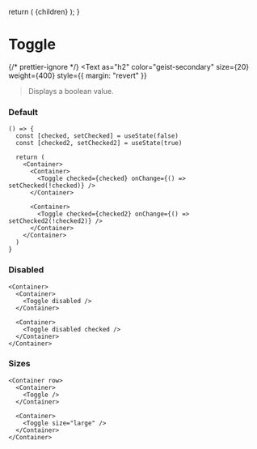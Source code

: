 
  return (
    <DocsLayout>
      <DesignLayout paths={paths}>
        <DesignLayoutInner>{children}</DesignLayoutInner>
      </DesignLayout>
    </DocsLayout>
  );
}


# Toggle

{/* prettier-ignore */}
<Text
  as="h2"
  color="geist-secondary"
  size={20}
  weight={400}
  style={{ margin: "revert" }}
>Displays a boolean value.</Text>

<Spacer y={2} />

### Default

```
() => {
  const [checked, setChecked] = useState(false)
  const [checked2, setChecked2] = useState(true)

  return (
    <Container>
      <Container>
        <Toggle checked={checked} onChange={() => setChecked(!checked)} />
      </Container>

      <Container>
        <Toggle checked={checked2} onChange={() => setChecked2(!checked2)} />
      </Container>
    </Container>
  )
}
```

<Spacer y={2} />

### Disabled

```
<Container>
  <Container>
    <Toggle disabled />
  </Container>

  <Container>
    <Toggle disabled checked />
  </Container>
</Container>
```

<Spacer y={2} />

### Sizes

```
<Container row>
  <Container>
    <Toggle />
  </Container>

  <Container>
    <Toggle size="large" />
  </Container>
</Container>
```

<Spacer y={2} />
